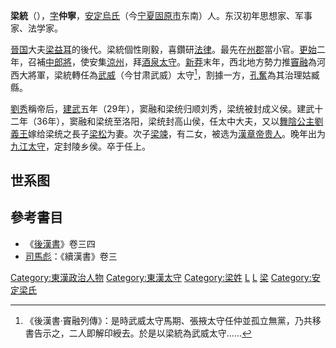 {{東亞男性歷史人物
|名稱=梁统
|身份=[[东漢|东漢]]官員、军事家、法学家
|國家 = [[漢|漢]]
|時代 = [[东漢|东漢]]
|主君 = [[汉光武帝|汉光武帝]]
|屆數 =
|最高職務 = 东汉[[太中大夫|太中大夫]]
|前任 = 
|繼任 = 
|圖片名稱 =
|圖片大小 =300px
|圖片說明 =
|姓= [[梁姓|梁]]
|名= 统
|姓名= 梁统
|字= 仲宁
|祖籍 =[[夏阳|夏阳]]梁氏
|職官=
|封爵=[[成义侯|成义侯]]→[[高山侯|高山侯]]→[[陵乡侯|陵乡侯]]
|封號=
|勛官 =光禄勋
|散階 =太中大夫
|軍號 =
|位階 =
|比秩 =比二千石，為[[掌勋議論|掌勋議論]]之官
|功臣號 =
|本籍 =  [[雍州|雍州]][[安定|安定]][[乌氏|乌氏]]人
|御稱號=
|宮號1=
|宮號2=
|封地=
|神號=
|尊號=
|乳名=
|幼名=
|兒名=
|童名=
|小字=
|號=
|出生年=前5年
|出生地=
|婚年=
|逝世年=61年
|逝世地=
|諡號=
|墳墓=
|父親=
|嫡母=
|母親=
|元配 =
|正室 =
|妻 =
|繼室 =
|平妻 =
|側室 =

|兄弟=[[梁巡|梁巡]]
|子=[[梁松|梁松]]<br />[[梁竦|梁竦]]<br />[[梁恭|梁恭]]
|經歷 =[[安定郡|安定]][[郡尉|郡尉]]→[[中郎将|中郎将]]→[[酒泉郡#酒泉太守（23年—359年）|酒泉]][[太守|太守]]→[[武威郡|武威]][[太守|太守]]→[[宣德将军|宣德将军]]→[[太中大夫|太中大夫]]→[[九江郡#太守|九江]][[太守|太守]]
|著作 =
|注釋=
}}
'''梁統'''（{{bd|前5年||61年||}}），[[表字|字]]'''仲寧'''，[[安定郡|安定]][[烏氏|烏氏]]（今[[宁夏|宁夏]][[固原市|固原市]]东南）人。东汉初年思想家、军事家、法学家。

[[晉国|晉国]]大夫[[梁益耳|梁益耳]]的後代。梁統個性剛毅，喜鑽研[[法律|法律]]。最先在[[州郡|州郡]]當小官。[[更始_(汉朝)|更始]]二年，召補[[中郎將|中郎將]]，使安集[[涼州|涼州]]，拜[[酒泉|酒泉]][[太守|太守]]。[[新莽|新莽]]末年，西北地方勢力推[[竇融|竇融]]為河西大將軍，梁統轉任為[[武威|武威]]（今甘肃武威）太守<ref>《後漢書·竇融列傳》：是時武威太守馬期、張掖太守任仲並孤立無黨，乃共移書告示之，二人即解印綬去。於是以梁統為武威太守……</ref>，割據一方，[[孔奮|孔奮]]為其治理姑臧縣。

[[劉秀|劉秀]]稱帝后，[[建武_(东汉)|建武]]五年（29年），窦融和梁统归顺刘秀，梁统被封成义侯。建武十二年（36年），窦融和梁统至洛阳，梁统封高山侯，任太中大夫，又以[[刘义王|舞陰公主]][[劉義王|劉義王]]嫁给梁统之長子[[梁松|梁松]]为妻。次子[[梁竦|梁竦]]，有二女，被选为[[漢章帝|漢章帝]][[贵人|贵人]]。晚年出为[[九江|九江]][[太守|太守]]，定封陵乡侯。卒于任上。

==世系图==
<center>
{{chart/start}}
{{chart | | | | | | | | | | | | | Zd |Zd=[[梁子都|梁子都]]}}
{{chart | | | | | | | | | | | | | |!| }}
{{chart | | | | | | | | | | | | | Qi |Qi=[[梁桥_(西汉)|梁桥]]}}
{{chart | | | | | | | | | | | | | |!| }}
{{chart | | | | | | | | | | | | | Pu |Pu=[[梁溥|梁溥]]}}
{{chart | | | | | | | | | | | | | |!| }}
{{chart | | | | | | | | | | | | | Ya |Ya=[[梁延|梁延]]}}
{{chart | | | | | | | | | |,|-|-|-|(| }}
{{chart | | | | | | | | | Xu | | To |Xu=关内侯<br>[[梁巡|梁巡]]|To=陵乡侯<br>[[梁统|梁统]]}}
{{chart | |,|-|-|-|-|-|-|-|-|-|-|-|+|-|-|-|.| }}
{{chart | So | | | | | | | | | | Sn | | Go |So=陵乡侯<br>[[梁松|梁松]]|Sn=褒亲愍侯<br>[[梁竦|梁竦]]|Go=[[梁恭|梁恭]]}}
{{chart | |!| | | |,|-|-|-|v|-|-|-|+|-|-|-|v|-|-|-|v|-|-|-|.| |}}
{{chart | Hu | | Ta | | Yo | | Zh | | Yi | | Dg | | Gh |Hu=[[梁扈|梁扈]]|Ta=乐平侯<br>[[梁棠|梁棠]]|Yo=乘氏侯<br>[[梁雍|梁雍]]|Zh=单父侯<br>[[梁翟|梁翟]]|Yi=[[梁嫕|梁嫕]]|Dg=[[梁大贵人|梁大贵人]]|Gh=[[恭怀皇后|恭怀皇后]]}}
{{chart | | | | | |!| | | |)|-|-|-|v|-|-|-|.| }}
{{chart | | | | | Ag | | Sh | | Ra | | Gr |Ag=乐平侯<br>[[梁安国|梁安国]]|Sh=乘氏忠侯<br>[[梁商|梁商]]|Ra=[[梁让|梁让]]|Gr=[[梁贵人_(汉顺帝)|梁贵人]]}}
{{chart | |,|-|-|-|-|-|-|-|+|-|-|-|v|-|-|-|v|-|-|-|v|-|-|-|.|}}
{{chart | Ji | | | | | | By | | Me | | Ti | | Na | | Ny |Ji=比景都乡侯<br>[[梁冀|梁冀]]|By=颍阳侯<br>[[梁不疑|梁不疑]]|Me=西平侯<br>[[梁蒙|梁蒙]]|Ti=[[梁田|梁田]]|Na=顺烈皇后<br>[[梁妠|梁妠]]|Ny=懿献皇后<br>[[梁女莹|梁女莹]]}}
{{chart | |)|-|-|-|.| | | |!| }}
{{chart | Yi | | By | | Ma |Yi=襄邑侯<br>[[梁胤|梁胤]]|By=[[梁伯玉|梁伯玉]]|Ma=颍阴侯<br>[[梁马|梁马]]}}
{{chart | |!| }}
{{chart | Ta |Ta=城父侯<br>[[梁洮|梁洮]]}}
{{chart/end}}
</center>

==參考書目==
* 《[[後漢書|後漢書]]》卷三四  
* [[司馬彪|司馬彪]]：《續漢書》卷三

{{DEFAULTSORT:L}}
[[Category:東漢政治人物|Category:東漢政治人物]]
[[Category:東漢太守|Category:東漢太守]]
[[Category:梁姓|Category:梁姓]]
[[Category:固原人|L]]
[[Category:宁夏人|L]]
[[Category:东汉列侯|梁]]
[[Category:安定梁氏|Category:安定梁氏]]